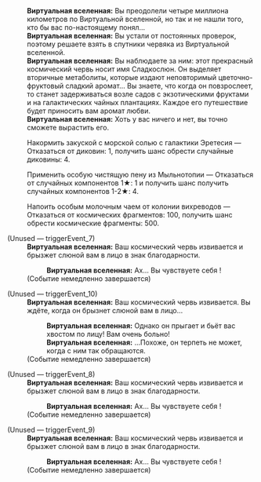 {{Диалог Начало}}
:'''Виртуальная вселенная:''' Вы преодолели четыре миллиона километров по Виртуальной вселенной, но так и не нашли того, кто бы вас по-настоящему понял...
:'''Виртуальная вселенная:''' Вы устали от постоянных проверок, поэтому решаете взять в спутники червяка из Виртуальной вселенной.
:'''Виртуальная вселенная:''' Вы наблюдаете за ним: этот прекрасный космический червь носит имя Сладкослюн. Он выделяет вторичные метаболиты, которые издают неповторимый цветочно-фруктовый сладкий аромат... Вы знаете, что когда он повзрослеет, то станет задерживаться возле садов с экзотическими фруктами и на галактических чайных плантациях. Каждое его путешествие будет приносить вам аромат любви.
:'''Виртуальная вселенная:''' Хоть у вас ничего и нет, вы точно сможете вырастить его.
:{{Диалог|Звезда}} Накормить закуской с морской солью с галактики Эретесия &mdash; Отказаться от диковин: 1, получить шанс обрести случайные диковины: 4.
:{{Диалог|Звезда}} Применить особую чистящую пену из Мыльнотопии &mdash; Отказаться от случайных компонентов 1★: 1 и получить шанс получить случайных компонентов 1-2★: 4.
:{{Диалог|Звезда}} Напоить особым молочным чаем от колонии вихреводов &mdash; Отказаться от космических фрагментов: 100, получить шанс обрести космические фрагменты: 500.

;(Unused &mdash; triggerEvent_7)
:'''Виртуальная вселенная:''' Ваш космический червь извивается и брызжет слюной вам в лицо в знак благодарности.
::'''Виртуальная вселенная:''' Ах... Вы чувствуете себя {{MC|ж=такой счастливой|м=таким счастливым}}!
:;(Событие немедленно завершается)

;(Unused &mdash; triggerEvent_10)
:'''Виртуальная вселенная:''' Ваш космический червь извивается. Вы ждёте, когда он брызнет слюной вам в лицо...
::'''Виртуальная вселенная:''' Однако он прыгает и бьёт вас хвостом по лицу! Вам очень больно!
::'''Виртуальная вселенная:''' ...Похоже, он терпеть не может, когда с ним так обращаются.
:;(Событие немедленно завершается)

;(Unused &mdash; triggerEvent_8)
:'''Виртуальная вселенная:''' Ваш космический червь извивается и брызжет слюной вам в лицо в знак благодарности.
::'''Виртуальная вселенная:''' Ах... Вы чувствуете себя {{MC|ж=такой счастливой|м=таким счастливым}}!
:;(Событие немедленно завершается)

;(Unused &mdash; triggerEvent_9)
:'''Виртуальная вселенная:''' Ваш космический червь извивается и брызжет слюной вам в лицо в знак благодарности.
::'''Виртуальная вселенная:''' Ах... Вы чувствуете себя {{MC|ж=такой счастливой|м=таким счастливым}}!
:;(Событие немедленно завершается)
{{Диалог Конец}}